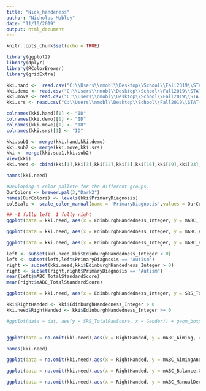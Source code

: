 ---
title: "Nick_handeness"
author: "Nicholas Mobley"
date: "11/10/2019"
output: html_document
---

```{r setup, include=FALSE}
knitr::opts_chunk$set(echo = TRUE)
```

```{r}
library(ggplot2)
library(dplyr)
library(RColorBrewer)
library(gridExtra)
```

```{r}
kki.hand <-  read.csv("C:\\Users\\nmobl\\Desktop\\School\\Fall2019\\STAT-S431\\S431Project\\Data\\KKI_handedness.csv")
kki.demo <- read.csv("C:\\Users\\nmobl\\Desktop\\School\\Fall2019\\STAT-S431\\S431Project\\Data\\KKI_demographicInfo.csv")
kki.move <- read.csv("C:\\Users\\nmobl\\Desktop\\School\\Fall2019\\STAT-S431\\S431Project\\Data\\KKI_movementAssessmentBatteryforChildren.csv")
kki.srs <- read.csv("C:\\Users\\nmobl\\Desktop\\School\\Fall2019\\STAT-S431\\S431Project\\Data\\KKI_SocialResponsivenessScaleQuestionnaire.csv")
```


```{r}
colnames(kki.hand)[1] <- "ID"
colnames(kki.demo)[1] <- "ID"
colnames(kki.move)[1] <- "ID"
colnames(kki.srs)[1] <- "ID"

kki.sub1 <- merge(kki.hand,kki.demo)
kki.sub2 <- merge(kki.move,kki.srs)
kki <- merge(kki.sub1,kki.sub2)
View(kki)
kki.need <- cbind(kki[1],kki[3],kki[12],kki[5],kki[16],kki[19],kki[23],kki[27])
```

```{r}
names(kki.need)
```


```{r}
#Devloping a color pallete for the different groups.
OurColors <- brewer.pal(3,"Dark2")
names(OurColors) <- levels(kki$PrimaryDiagnosis)
colScale <- scale_color_manual(name = 'PrimaryDiagnosis',values = OurColors)
```


```{r}
## -1 fully left  1 fully right
ggplot(data = kki.need, aes(x = EdinburghHandedness_Integer, y = mABC_TotalStandardScore,colour = PrimaryDiagnosis)) + geom_point(alpha = .3) + geom_jitter() + geom_smooth()
```

```{r}
ggplot(data = kki.need, aes(x = EdinburghHandedness_Integer, y = mABC_AimingAndCatching.Component.StandardScore,colour = PrimaryDiagnosis)) + geom_point(alpha = .3) + geom_jitter() + geom_smooth()
```

```{r}
ggplot(data = kki.need, aes(x = EdinburghHandedness_Integer, y = mABC_Balance.Component.StandardScore,colour = PrimaryDiagnosis)) + geom_point(alpha = .3) + geom_jitter() + geom_smooth()
```


```{r}
left <- subset(kki.need,kki$EdinburghHandedness_Integer < 0)
left <- subset(left,left$PrimaryDiagnosis == "Autism")
right <- subset(kki.need,kki$EdinburghHandedness_Integer > 0)
right <- subset(right,right$PrimaryDiagnosis == "Autism")
mean(left$mABC_TotalStandardScore)
mean(right$mABC_TotalStandardScore)
```

```{r}
ggplot(data = kki.need, aes(x = EdinburghHandedness_Integer, y = SRS_TotalRawScore,colour = PrimaryDiagnosis)) + geom_point(alpha = .3) + geom_jitter() + geom_smooth()
```


```{r}
kki$RightHanded <- kki$EdinburghHandedness_Integer > 0
kki.need$RightHanded <- kki$EdinburghHandedness_Integer >= 0
```




```{r}

#ggplot(data = dat, aes(y = SRS_TotalRawScore, x = Gender)) + geom_boxplot(fill = c("pink","blue",'pink','blue','pink','blue')) + facet_wrap(~ PrimaryDiagnosis)


ggplot(data = na.omit(kki.need),aes(x = RightHanded, y = mABC_Aiming, colour = PrimaryDiagnosis)) + geom_boxplot() + facet_wrap(~PrimaryDiagnosis)
```

```{r}
names(kki.need)
```




```{r}
ggplot(data = na.omit(kki.need),aes(x = RightHanded, y = mABC_AimingAndCatching.Component.StandardScore, colour = PrimaryDiagnosis)) + geom_boxplot() + facet_wrap(~PrimaryDiagnosis)
```

```{r}
ggplot(data = na.omit(kki.need),aes(x = RightHanded, y = mABC_Balance.Component.StandardScore, colour = PrimaryDiagnosis)) + geom_boxplot() + facet_wrap(~PrimaryDiagnosis)
```



```{r}
ggplot(data = na.omit(kki.need),aes(x = RightHanded, y = mABC_ManualDexterity.Component.StandardScore, colour = PrimaryDiagnosis)) + geom_boxplot() + facet_wrap(~PrimaryDiagnosis)
```








